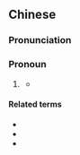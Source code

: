 ==Chinese==
{{zh-forms|lit=this mansion}}

===Pronunciation===
{{zh-pron
|m=běnfǔ
|cat=pron
}}

===Pronoun===
{{zh-pronoun}}

# {{label|zh|archaic}} {{n-g|a [[first person]] [[pronoun]] [[employ]]ed by a [[public officer]], [[especially]] [[when]] [[address]]ing a [[person]] of [[lower]] [[status]]}}
#* {{zh-x|皇上 御賜 龍 虎 狗 三 口 鍘刀，本府 有 先斬後奏 之 權。|His Majesty granted me these three guillotines of canine, tiger, and dragon, by which '''I''' am authorised to kill first, report later.|ref=[[w:zh:包青天 (2009年電視劇)|Justice Bao]]}}

====Related terms====
* {{zh-l|本宮}}
* {{zh-l|本官}}
* {{zh-l|本帥}}